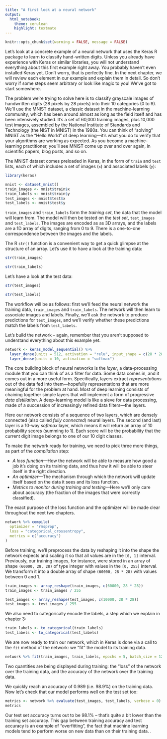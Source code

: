 ---
title: "A first look at a neural network"
output: 
  html_notebook: 
    theme: cerulean
    highlight: textmate
---

```{r setup, include=FALSE}
knitr::opts_chunk$set(warning = FALSE, message = FALSE)
```


Let's look at a concrete example of a neural network that uses the Keras R package to learn to classify hand-written digits. Unless you already have experience with Keras or similar libraries, you will not understand everything about this first example right away. You probably haven't even installed Keras yet. Don't worry, that is perfectly fine. In the next chapter, we will review each element in our example and explain them in detail. So don't worry if some steps seem arbitrary or look like magic to you! We've got to start somewhere.

The problem we're trying to solve here is to classify grayscale images of handwritten digits (28 pixels by 28 pixels) into their 10 categories (0 to 9). We'll use the MNIST dataset, a classic dataset in the machine-learning community, which has been around almost as long as the field itself and has been intensively studied. It's a set of 60,000 training images, plus 10,000 test images, assembled by the National Institute of Standards and Technology (the NIST in MNIST) in the 1980s. You can think of "solving" MNIST as the "Hello World" of deep learning—it's what you do to verify that your algorithms are working as expected. As you become a machine-learning practitioner, you'll see MNIST come up over and over again, in scientific papers, blog posts, and so on. 

The MNIST dataset comes preloaded in Keras, in the form of `train` and `test` lists, each of which includes a set of images (`x`) and associated labels (`y`):

```{r, results='hide'}
library(keras)

mnist <- dataset_mnist()
train_images <- mnist$train$x
train_labels <- mnist$train$y
test_images <- mnist$test$x
test_labels <- mnist$test$y
```

`train_images` and `train_labels` form the _training set_, the data that the model will learn from. The model will then be tested on the  _test set_, `test_images` and `test_labels`. The images are encoded as as 3D arrays, and the labels are a 1D array of digits, ranging from 0 to 9. There is a one-to-one correspondence between the images and the labels.

The R `str()` function is a convenient way to get a quick glimpse at the structure of an array. Let's use it to have a look at the training data:

```{r}
str(train_images)
```

```{r}
str(train_labels)
```

Let's have a look at the test data:

```{r}
str(test_images)
```

```{r}
str(test_labels)
```

The workflow will be as follows: first we'll feed the neural network the training data, `train_images` and `train_labels`. The network will then learn to associate images and labels. Finally, we'll ask the network to produce predictions for `test_images`, and we'll verify whether these predictions match the labels from `test_labels`.

Let's build the network -- again, remember that you aren't supposed to understand everything about this example yet.

```{r}
network <- keras_model_sequential() %>% 
  layer_dense(units = 512, activation = "relu", input_shape = c(28 * 28)) %>% 
  layer_dense(units = 10, activation = "softmax")
```

The core building block of neural networks is the _layer_, a data-processing module that you can think of as a filter for data. Some data comes in, and it comes out in a more useful form. Specifically, layers extract _representations_ out of the data fed into them—hopefully representations that are more meaningful for the problem at hand. Most of deep learning consists of chaining together simple layers that will implement a form of progressive _data distillation_. A deep-learning model is like a sieve for data processing, made of a succession of increasingly refined data filters—the layers.

Here our network consists of a sequence of two layers, which are densely connected (also called _fully connected_) neural layers. The second (and last) layer is a 10-way _softmax_ layer, which means it will return an array of 10 probability scores (summing to 1). Each score will be the probability that the current digit image belongs to one of our 10 digit classes.

To make the network ready for training, we need to pick three more things, as part of the _compilation_ step:

* _A loss function_—How the network will be able to measure how good a job it's doing on its training data, and thus how it will be able to steer itself in the right direction.
* _An optimizer_—The mechanism through which the network will update itself based on the data it sees and its loss function.
* _Metrics to monitor during training and testing_—Here we'll only care about accuracy (the fraction of the images that were correctly classified).

The exact purpose of the loss function and the optimizer will be made clear throughout the next two chapters.

```{r}
network %>% compile(
  optimizer = "rmsprop",
  loss = "categorical_crossentropy",
  metrics = c("accuracy")
)
```

Before training, we'll preprocess the data by reshaping it into the shape the network expects and scaling it so that all values are in the `[0, 1]` interval. Previously, our training images, for instance, were stored in an array of shape `(60000, 28, 28)` of type integer with values in the `[0, 255]` interval. We transform it into a double array of shape `(60000, 28 * 28)` with values between 0 and 1.

```{r}
train_images <- array_reshape(train_images, c(60000, 28 * 28))
train_images <- train_images / 255

test_images <- array_reshape(test_images, c(10000, 28 * 28))
test_images <- test_images / 255
```

We also need to categorically encode the labels, a step which we explain in chapter 3:

```{r}
train_labels <- to_categorical(train_labels)
test_labels <- to_categorical(test_labels)
```

We are now ready to train our network, which in Keras is done via a call to the `fit` method of the network: we "fit" the model to its training data.

```{r, echo=TRUE, results='hide'}
network %>% fit(train_images, train_labels, epochs = 5, batch_size = 128)
```

Two quantities are being displayed during training: the "loss" of the network over the training data, and the accuracy of the network over the training data.

We quickly reach an accuracy of 0.989 (i.e. 98.9%) on the training data. Now let's check that our model performs well on the test set too:

```{r}
metrics <- network %>% evaluate(test_images, test_labels, verbose = 0)
metrics
```

Our test set accuracy turns out to be 98.1% -- that's quite a bit lower than the training set accuracy. This gap between training accuracy and test accuracy is an example of "overfitting", the fact that machine learning models tend to perform worse on new data than on their training data. .


